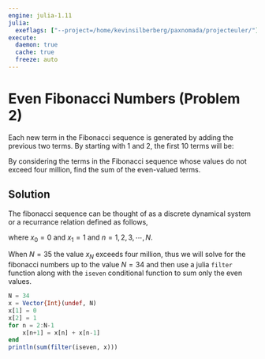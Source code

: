 ```yaml
---
engine: julia-1.11
julia:
  exeflags: ["--project=/home/kevinsilberberg/paxnomada/projecteuler/"]
execute:
  daemon: true
  cache: true
  freeze: auto
---
```


# Even Fibonacci Numbers (Problem 2)

Each new term in the Fibonacci sequence is generated by adding the previous two terms. By starting with 1 and 2, the first 10 terms will be:

\begin{align}
1, 2, 3, 5, 8, 13, 21, 34, 55, 89, \cdots
\end{align}

By considering the terms in the Fibonacci sequence whose values do not exceed four million, find the sum of the even-valued terms.

## Solution

The fibonacci sequence can be thought of as a discrete dynamical system or a recurrance relation defined as follows,

\begin{align}
x_{n+1} = x_{n} + x_{n-1}
\end{align}

where $x_{0} = 0$ and $x_{1} = 1$ and $n = 1, 2, 3, \cdots, N$.

When $N = 35$ the value $x_{N}$ exceeds four million, thus we will solve for the fibonacci numbers up to the value $N = 34$ and then use a julia `filter` function along with the `iseven` conditional function to sum only the even values.

```julia
N = 34
x = Vector{Int}(undef, N)
x[1] = 0
x[2] = 1
for n = 2:N-1
    x[n+1] = x[n] + x[n-1]
end
println(sum(filter(iseven, x)))
```
